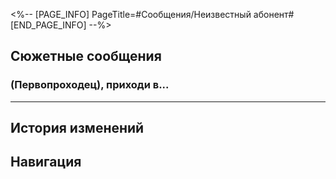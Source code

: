 <%-- [PAGE_INFO]
PageTitle=#Сообщения/Неизвестный абонент#
[END_PAGE_INFO] --%>
{{Сообщение Инфобокс
|id          = 53
|Изображение = НИП Неизвестный абонент Иконка.png
|Тип         = НИП
|Отправитель = Неизвестный абонент
|ПодписьСоо  = 
|Фракция     = Лофу Сяньчжоу
}}

==Сюжетные сообщения==
===(Первопроходец), приходи {{MC|ж=одна|м=один}} в...===
{{Сообщения
|условие_получения = 
|текст =
:'''Неизвестный абонент:''' (Первопроходец), приходи {{MC|ж=одна|м=один}} в Комиссию по предсказаниям. Я пришлю координаты.
:'''Неизвестный абонент:''' Никому не говори.
:'''Неизвестный абонент:''' С любовью, Кафка.
:{Выбор} Ещё на Лофу?
::'''(Первопроходец):''' Кафка, а ты почему всё ещё на Лофу?
::'''Неизвестный абонент:''' Не могу уехать, нужна твоя помощь.
:{Выбор} Не верю, что ты Кафка.
::'''(Первопроходец):''' Ты точно Кафка? Чем докажешь?
::'''Неизвестный абонент:''' [[Файл:Сообщение Неизвестный абонент 206.png|256px]]
::'''Неизвестный абонент:''' Так сойдёт?
:{Выбор} Я не стану тебя слушать.
::'''(Первопроходец):''' Зря стараешься, я не стану тебя слушать.
::'''Неизвестный абонент:''' Вот как? Но мне правда нужна помощь.
:'''Неизвестный абонент:''' Блэйдик в тяжёлом состоянии, и я не могу уехать, пока ему не станет лучше.
:'''Неизвестный абонент:''' Но знаешь, он ещё в розыске на Сяньчжоу, и считается особо опасным преступником.
:'''Неизвестный абонент:''' Ты мне {{MC|ж=нужна|м=нужен}}, (Первопроходец). Приходи.
:{Выбор} Скинь координаты.
::'''(Первопроходец):''' Где ты? Скинь координаты.
:{Выбор} Не дождёшься.
::'''(Первопроходец):''' Хватит уже, я не приду.
:{Выбор} Не пиши мне больше.
::'''(Первопроходец):''' Мне этот номер ещё понадобится, больше не пиши сюда.
:{{Диалог|Предупреждение}} Неизвестный абонент поделился местоположением.
:'''Неизвестный абонент:''' Придёшь. Жду тебя.
:{Выбор} Ок.
::'''(Первопроходец):''' Ок.
:{Выбор} Дело твоё.
::'''(Первопроходец):''' Дело твоё.
:{{Диалог|Предупреждение}} Сообщение не доставлено: абонент не зарегистрирован в сети
;{Принятая миссия: Письмо незнакомки}
}}
----

==История изменений==
{{История изменений|3.5}}

==Навигация==
{{Сообщения Навбокс}}